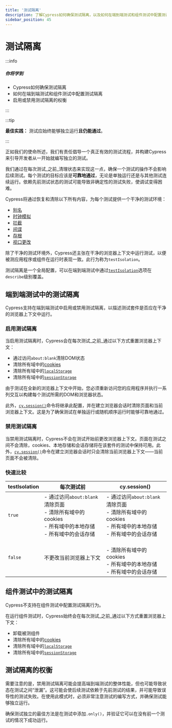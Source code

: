 ```yaml
---
title: '测试隔离'
description: 了解Cypress如何确保测试隔离，以及如何在端到端测试和组件测试中配置测试隔离。
sidebar_position: 45
---
```


<ProductHeading product="app" />

# 测试隔离

:::info

##### <Icon name="question-circle" color="#4BBFD2" /> 你将学到

- Cypress如何确保测试隔离
- 如何在端到端测试和组件测试中配置测试隔离
- 启用或禁用测试隔离的权衡

:::

:::tip

<Icon name="check-circle" color="green" /> **最佳实践：** 测试应始终能够独立运行**且仍能通过**。

:::

正如我们的使命所述，我们有责任倡导一个真正有效的测试流程，并构建Cypress来引导开发者从一开始就编写独立的测试。

我们通过在每次测试_之前_清理状态来实现这一点，确保一个测试的操作不会影响后续测试。每个测试的目标应该是**可靠地通过**，无论是单独运行还是与其他测试连续运行。依赖先前测试状态的测试可能导致非确定性的测试失败，使调试变得困难。

Cypress将通过恢复和清除以下所有内容，为每个测试提供一个干净的测试环境：

- [别名](/api/commands/as)
- [时钟模拟](/api/commands/clock)
- [拦截](/api/commands/intercept)
- [间谍](/api/commands/spy)
- [存根](/api/commands/stub)
- [视口更改](/api/commands/viewport)

除了干净的测试环境外，Cypress还主张在干净的浏览器上下文中运行测试，以便被测应用程序或组件在运行时表现一致。此行为称为`testIsolation`。

测试隔离是一个全局配置，可以在端到端测试中通过[`testIsolation`](/app/references/configuration#e2e)选项在`describe`级别覆盖。

## 端到端测试中的测试隔离

Cypress支持在端到端测试中启用或禁用测试隔离，以描述测试套件是否应在干净的浏览器上下文中运行。

### 启用测试隔离

当启用测试隔离时，Cypress会在每次测试_之前_通过以下方式重置浏览器上下文：

- 通过访问`about:blank`清除DOM状态
- 清除所有域中的[cookies](/api/cypress-api/cookies)
- 清除所有域中的[`localStorage`](https://developer.mozilla.org/en-US/docs/Web/API/Window/localStorage)
- 清除所有域中的[`sessionStorage`](https://developer.mozilla.org/en-US/docs/Web/API/Window/sessionStorage)

由于测试在全新的浏览器上下文中开始，您必须重新访问您的应用程序并执行一系列交互以构建每个测试所需的DOM和浏览器状态。

此外，[`cy.session()`](/api/commands/session)命令将继承此配置，并在建立浏览器会话时清除页面和当前浏览器上下文。这是为了确保测试在单独运行或随机顺序运行时能够可靠地通过。

### 禁用测试隔离

当禁用测试隔离时，Cypress不会在测试开始前更改浏览器上下文。页面在测试之间不会清除，cookies、本地存储和会话存储将在该套件的测试中保持可用。此外，[`cy.session()`](/api/commands/session)命令在建立浏览器会话时只会清除当前浏览器上下文——当前页面不会被清除。

### 快速比较

| testIsolation | 每次测试前                                                                                                                                         | cy.session()                                                                                                                                        |
| ------------- | --------------------------------------------------------------------------------------------------------------------------------------------------- | --------------------------------------------------------------------------------------------------------------------------------------------------- |
| `true`        | - 通过访问`about:blank`清除页面<br/>- 清除所有域中的cookies<br/>- 所有域中的本地存储<br/>- 所有域中的会话存储                                       | - 通过访问`about:blank`清除页面<br/>- 清除所有域中的cookies<br/>- 所有域中的本地存储<br/>- 所有域中的会话存储                                       |
| `false`       | 不更改当前浏览器上下文                                                                                                                              | <br/>- 清除所有域中的cookies<br/>- 所有域中的本地存储<br/>- 所有域中的会话存储                                                                       |

## 组件测试中的测试隔离

Cypress不支持在组件测试中配置测试隔离行为。

在运行组件测试时，Cypress始终会在每次测试_之前_通过以下方式重置浏览器上下文：

- 卸载被测组件
- 清除所有域中的[cookies](/api/cypress-api/cookies)
- 清除所有域中的[`localStorage`](https://developer.mozilla.org/en-US/docs/Web/API/Window/localStorage)
- 清除所有域中的[`sessionStorage`](https://developer.mozilla.org/en-US/docs/Web/API/Window/sessionStorage)

## 测试隔离的权衡

需要注意的是，禁用测试隔离可能会提高端到端测试的整体性能，但也可能导致状态在测试之间“泄漏”。这可能会使后续测试依赖于先前测试的结果，并可能导致误导性的测试失败。在使用此模式时，必须非常注意测试的编写方式，并确保测试能够独立运行。

确保测试独立的最佳方法是在测试中添加`.only()`，并验证它可以在没有前一个测试的情况下成功运行。